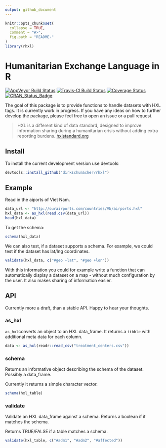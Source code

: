 ```yaml
---
output: github_document
---
```


<!-- README.md is generated from README.Rmd. Please edit that file -->

```r
knitr::opts_chunk$set(
  collapse = TRUE,
  comment = "#>",
  fig.path = "README-"
)
library(rhxl)
```


# Humanitarian Exchange Language in R
[![AppVeyor Build Status](https://ci.appveyor.com/api/projects/status/github/dirkschumacher/rhxl?branch=master&svg=true)](https://ci.appveyor.com/project/dirkschumacher/rhxl)
[![Travis-CI Build Status](https://travis-ci.org/dirkschumacher/rhxl.svg?branch=master)](https://travis-ci.org/dirkschumacher/rhxl)
[![Coverage Status](https://img.shields.io/codecov/c/github/dirkschumacher/rhxl/master.svg)](https://codecov.io/github/dirkschumacher/rhxl?branch=master)
[![CRAN_Status_Badge](http://www.r-pkg.org/badges/version/rhxl)](https://cran.r-project.org/package=rhxl)

The goal of this package is to provide functions to handle datasets with HXL tags. It is currently work in progress. If you have any ideas on how to further develop the package, please feel free to open an issue or a pull request.

> HXL is a different kind of data standard, designed to improve information sharing during a humanitarian crisis without adding extra reporting burdens.
[hxlstandard.org](http://hxlstandard.org/standard/1_0final/)

## Install

To install the current development version use devtools:

```R 
devtools::install_github("dirkschumacher/rhxl")
```

## Example

Read in the aiports of Viet Nam.

```r
data_url <- "http://ourairports.com/countries/VN/airports.hxl"
hxl_data <- as_hxl(read.csv(data_url))
head(hxl_data)
```


To get the schema:

```r
schema(hxl_data)
```

We can also test, if a dataset supports a schema. For example, we could test if the dataset has lat/lng coordinates.

```r
validate(hxl_data, c("#geo +lat", "#geo +lon"))
```

With this information you could for example write a function that can automatically display a dataset on a map - without much configuration by the user. It also makes sharing of information easier.

## API

Currently more a draft, than a stable API. Happy to hear your thoughts.

### as_hxl

`as_hxl`converts an object to an HXL data_frame. It returns a `tibble` with additional meta data for each column. 

```R
data <- as_hxl(readr::read_csv("treatment_centers.csv"))
```

### schema

Returns an informative object describing the schema of the dataset. Possibly a data_frame. 

Currently it returns a simple character vector.

```R
schema(hxl_table)
```


### validate

Validate an HXL data_frame against a schema. Returns a boolean if it matches the schema.

Returns TRUE/FALSE if a table matches a schema.

```R
validate(hxl_table, c("#adm1", "#adm2", "#affected"))
```


